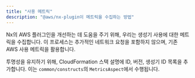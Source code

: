 ```yaml
---
title: "사용 메트릭"
description: "@aws/nx-plugin이 메트릭을 수집하는 방법"
---
```


Nx의 AWS 플러그인을 개선하는 데 도움을 주기 위해, 우리는 생성기 사용에 대한 메트릭을 수집합니다. 이 프로세스는 추가적인 네트워크 요청을 포함하지 않으며, 기존 AWS 사용 메트릭을 활용합니다.

투명성을 유지하기 위해, CloudFormation 스택 설명에 ID, 버전, 생성기 ID 목록을 추가합니다. 이는 `common/constructs`의 `MetricsAspect`에서 수행됩니다.